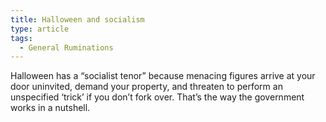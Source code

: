```yaml
---
title: Halloween and socialism
type: article
tags:
  - General Ruminations
---
```


Halloween has a “socialist tenor” because menacing figures arrive at your door uninvited, demand your property, and threaten to perform an unspecified ‘trick’ if you don’t fork over. That’s the way the government works in a nutshell.
